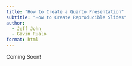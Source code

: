 ```yaml
---
title: "How to Create a Quarto Presentation"
subtitle: "How to Create Reproducible Slides" 
author:
  - Jeff John
  - Gavin Rualo
format: html
---
```


Coming Soon!
